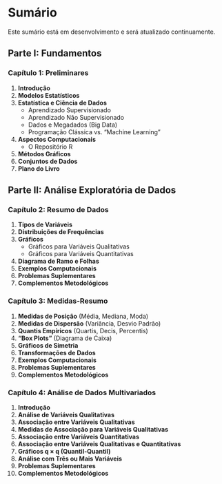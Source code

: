 # Sumário {.title-page}

:::{.callout-warning title="Nota"}
Este sumário está em desenvolvimento e será atualizado continuamente.
:::  

## Parte I: Fundamentos

### Capítulo 1: Preliminares
1.  **Introdução**
2.  **Modelos Estatísticos**
3.  **Estatística e Ciência de Dados**
    - Aprendizado Supervisionado
    - Aprendizado Não Supervisionado
    - Dados e Megadados (Big Data)
    - Programação Clássica vs. "Machine Learning"
4.  **Aspectos Computacionais**
    - O Repositório R
5.  **Métodos Gráficos**
6.  **Conjuntos de Dados**
7.  **Plano do Livro**

## Parte II: Análise Exploratória de Dados

### Capítulo 2: Resumo de Dados
1.  **Tipos de Variáveis**
2.  **Distribuições de Frequências**
3.  **Gráficos**
    - Gráficos para Variáveis Qualitativas
    - Gráficos para Variáveis Quantitativas
4.  **Diagrama de Ramo e Folhas**
5.  **Exemplos Computacionais**
6.  **Problemas Suplementares**
7.  **Complementos Metodológicos**

### Capítulo 3: Medidas-Resumo
1.  **Medidas de Posição** (Média, Mediana, Moda)
2.  **Medidas de Dispersão** (Variância, Desvio Padrão)
3.  **Quantis Empíricos** (Quartis, Decis, Percentis)
4.  **"Box Plots"** (Diagrama de Caixa)
5.  **Gráficos de Simetria**
6.  **Transformações de Dados**
7.  **Exemplos Computacionais**
8.  **Problemas Suplementares**
9.  **Complementos Metodológicos**

### Capítulo 4: Análise de Dados Multivariados
1.  **Introdução**
2.  **Análise de Variáveis Qualitativas**
3.  **Associação entre Variáveis Qualitativas**
4.  **Medidas de Associação para Variáveis Qualitativas**
5.  **Associação entre Variáveis Quantitativas**
6.  **Associação entre Variáveis Qualitativas e Quantitativas**
7.  **Gráficos q × q (Quantil-Quantil)**
8.  **Análise com Três ou Mais Variáveis**
9.  **Problemas Suplementares**
10. **Complementos Metodológicos**